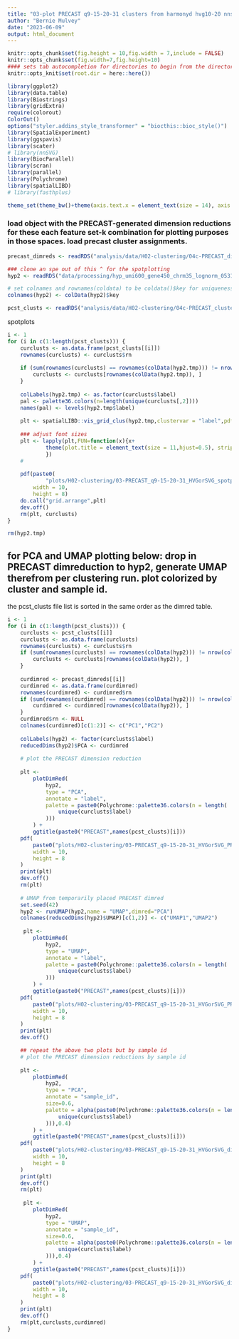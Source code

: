 ```yaml
---
title: "03-plot PRECAST q9-15-20-31 clusters from harmonyd hvg10-20 nnsvg10-20"
author: "Bernie Mulvey"
date: "2023-06-09"
output: html_document
---
```


```r
knitr::opts_chunk$set(fig.height = 10,fig.width = 7,include = FALSE)
knitr::opts_chunk$set(fig.width=7,fig.height=10)
#### sets tab autocompletion for directories to begin from the directory containing the .Rproj session, instead of the script's directory if different
knitr::opts_knit$set(root.dir = here::here())

library(ggplot2)
library(data.table)
library(Biostrings)
library(gridExtra)
require(colorout)
ColorOut()
options("styler.addins_style_transformer" = "biocthis::bioc_style()")
library(SpatialExperiment)
library(ggspavis)
library(scater)
# library(nnSVG)
library(BiocParallel)
library(scran)
library(parallel)
library(Polychrome)
library(spatialLIBD)
# library(fasthplus)

theme_set(theme_bw()+theme(axis.text.x = element_text(size = 14), axis.title.x = element_text(size = 16), axis.text.y = element_text(size = 14), axis.title.y = element_text(size =16), plot.title = element_text(size = 20,hjust=0.5), strip.text = element_text(size=18), legend.text = element_text(size=10), legend.title = element_text(size=11,hjust=0.5)))
```

### load object with the PRECAST-generated dimension reductions for these each feature set-k combination for plotting purposes in those spaces. load precast cluster assignments.
```r
precast_dimreds <- readRDS("analysis/data/H02-clustering/04c-PRECAST_dimreductions_hvg1020_nnsvg1020_k9-15-20-31.RDS")

### clone an spe out of this ^ for the spotplotting
hyp2 <- readRDS("data/processing/hyp_umi600_gene450_chrm35_lognorm_053123.RDS")

# set colnames and rownames(coldata) to be coldata()$key for uniqueness
colnames(hyp2) <- colData(hyp2)$key

pcst_clusts <- readRDS("analysis/data/H02-clustering/04c-PRECAST_clusters_hvg1020_nnsvg1020_k9-15-20-31.RDS")
```

spotplots
```r
i <- 1
for (i in c(1:length(pcst_clusts))) {
    curclusts <- as.data.frame(pcst_clusts[[i]])
    rownames(curclusts) <- curclusts$rn
    
    if (sum(rownames(curclusts) == rownames(colData(hyp2.tmp))) != nrow(colData(hyp2.tmp))) {
        curclusts <- curclusts[rownames(colData(hyp2.tmp)), ]
    }
    
    colLabels(hyp2.tmp) <- as.factor(curclusts$label)
    pal <- palette36.colors(n=length(unique(curclusts[,2])))
    names(pal) <- levels(hyp2.tmp$label)
    
    plt <- spatialLIBD::vis_grid_clus(hyp2.tmp,clustervar = "label",pdf_file=NULL,colors = pal,spatial = F,auto_crop = T,return_plots = T,point_size = 1)
    
    ### adjust font sizes
    plt <- lapply(plt,FUN=function(x){x+
            theme(plot.title = element_text(size = 11,hjust=0.5), strip.text = element_text(size=10), legend.text = element_text(size=10), legend.title = element_text(size=10,hjust=0.5))
            })
    #
    
    pdf(paste0(
            "plots/H02-clustering/03-PRECAST_q9-15-20-31_HVGorSVG_spotplots/", names(pcst_clusts)[i],".pdf"),
        width = 10,
        height = 8)
    do.call("grid.arrange",plt)
    dev.off()
    rm(plt, curclusts)
}

rm(hyp2.tmp)
```

## for PCA and UMAP plotting below: drop in PRECAST dimreduction to hyp2, generate UMAP therefrom per clustering run. plot colorized by cluster and sample id.

the pcst_clusts file list is sorted in the same order as the dimred table.
```r
i <- 1
for (i in c(1:length(pcst_clusts))) {
    curclusts <- pcst_clusts[[i]]
    curclusts <- as.data.frame(curclusts)
    rownames(curclusts) <- curclusts$rn
    if (sum(rownames(curclusts) == rownames(colData(hyp2))) != nrow(colData(hyp2))) {
        curclusts <- curclusts[rownames(colData(hyp2)), ]
    }
    
    curdimred <- precast_dimreds[[i]]
    curdimred <- as.data.frame(curdimred)
    rownames(curdimred) <- curdimred$rn
    if (sum(rownames(curdimred) == rownames(colData(hyp2))) != nrow(colData(hyp2))) {
        curdimred <- curdimred[rownames(colData(hyp2)), ]
    }
    curdimred$rn <- NULL
    colnames(curdimred)[c(1:2)] <- c("PC1","PC2")
    
    colLabels(hyp2) <- factor(curclusts$label)
    reducedDims(hyp2)$PCA <- curdimred
    
    # plot the PRECAST dimension reduction
    
    plt <-
        plotDimRed(
            hyp2,
            type = "PCA",
            annotate = "label",
            palette = paste0(Polychrome::palette36.colors(n = length(
                unique(curclusts$label)
            )))
        ) +
        ggtitle(paste0("PRECAST",names(pcst_clusts)[i]))
    pdf(
        paste0("plots/H02-clustering/03-PRECAST_q9-15-20-31_HVGorSVG_PRECAST-PCA/",names(pcst_clusts)[i],".pdf"),
        width = 10,
        height = 8
    )
    print(plt)
    dev.off()
    rm(plt)
    
    # UMAP from temporarily placed PRECAST dimred
    set.seed(42)
    hyp2 <- runUMAP(hyp2,name = "UMAP",dimred="PCA")
    colnames(reducedDims(hyp2)$UMAP)[c(1,2)] <- c("UMAP1","UMAP2")
    
     plt <-
        plotDimRed(
            hyp2,
            type = "UMAP",
            annotate = "label",
            palette = paste0(Polychrome::palette36.colors(n = length(
                unique(curclusts$label)
            )))
        ) +
        ggtitle(paste0("PRECAST",names(pcst_clusts)[i]))
    pdf(
        paste0("plots/H02-clustering/03-PRECAST_q9-15-20-31_HVGorSVG_PRECAST-UMAP/",names(pcst_clusts)[i],".pdf"),
        width = 10,
        height = 8
    )
    print(plt)
    dev.off()

    ## repeat the above two plots but by sample id
    # plot the PRECAST dimension reductions by sample id
    
    plt <-
        plotDimRed(
            hyp2,
            type = "PCA",
            annotate = "sample_id",
            size=0.6,
            palette = alpha(paste0(Polychrome::palette36.colors(n = length(
                unique(curclusts$label)
            ))),0.4)
        ) +
        ggtitle(paste0("PRECAST",names(pcst_clusts)[i]))
    pdf(
        paste0("plots/H02-clustering/03-PRECAST_q9-15-20-31_HVGorSVG_dimreds_by_sample/",names(pcst_clusts)[i],"_bysample.pdf"),
        width = 10,
        height = 8
    )
    print(plt)
    dev.off()
    rm(plt)
    
     plt <-
        plotDimRed(
            hyp2,
            type = "UMAP",
            annotate = "sample_id",
            size=0.6,
            palette = alpha(paste0(Polychrome::palette36.colors(n = length(
                unique(curclusts$label)
            ))),0.4)
        ) +
        ggtitle(paste0("PRECAST",names(pcst_clusts)[i]))
    pdf(
        paste0("plots/H02-clustering/03-PRECAST_q9-15-20-31_HVGorSVG_dimreds_by_sample/",names(pcst_clusts)[i],"_bysample.pdf"),
        width = 10,
        height = 8
    )
    print(plt)
    dev.off()
    rm(plt,curclusts,curdimred)
}

```

